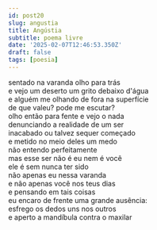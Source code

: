 ```yaml
---
id: post20
slug: angustia
title: Angústia
subtitle: poema livre
date: '2025-02-07T12:46:53.350Z'
draft: false
tags: [poesia]
---
```

sentado na varanda olho para trás  
e vejo um deserto um grito debaixo d'água  
e alguém me olhando de fora na superfície  
de que valeu? pode me escutar?  
olho então para fente e vejo o nada  
denunciando a realidade de um ser  
inacabado ou talvez sequer começado  
e metido no meio deles um medo  
não entendo perfeitamente  
mas esse ser não é eu nem é você  
ele é sem nunca ter sido  
não apenas eu nessa varanda  
e não apenas você nos teus dias  
e pensando em tais coisas  
eu encaro de frente uma grande ausência:  
esfrego os dedos uns nos outros  
e aperto a mandíbula contra o maxilar  

